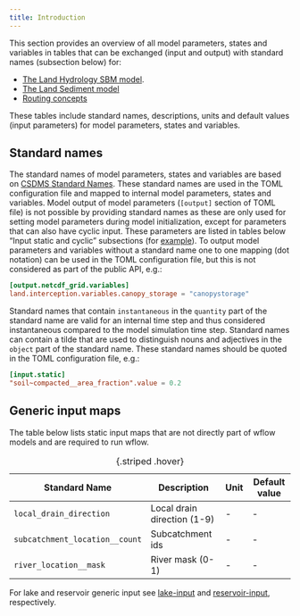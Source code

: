 ```yaml
---
title: Introduction
---
```


This section provides an overview of all model parameters, states and variables in tables
that can be exchanged (input and output) with standard names (subsection below) for:

+ [The Land Hydrology SBM model](./parameters_landhydrology_sbm.qmd).
+ [The Land Sediment model](./parameters_sediment.qmd)
+ [Routing concepts](./parameters_routing.qmd)

These tables include standard names, descriptions, units and default values (input
parameters) for model parameters, states and variables.

## Standard names
The standard names of model parameters, states and variables are based on [CSDMS Standard
Names](https://csdms.colorado.edu/wiki/CSDMS_Standard_Names). These standard names are used
in the TOML configuration file and mapped to internal model parameters, states and
variables. Model output of model parameters (`[output]` section of TOML file) is not
possible by providing standard names as these are only used for setting model parameters
during model initialization, except for parameters that can also have cyclic input. These
parameters are listed in tables below "Input static and cyclic" subsections (for
[example](./parameters_landhydrology_sbm.qmd#input-cyclic-lai)). To output model parameters
and variables without a standard name one to one mapping (dot notation) can be used in the
TOML configuration file, but this is not considered as part of the public API, e.g.:

```toml
[output.netcdf_grid.variables]
land.interception.variables.canopy_storage = "canopystorage"
```

Standard names that contain `instantaneous` in the `quantity` part of the standard name are
valid for an internal time step and thus considered instantaneous compared to the model
simulation time step. Standard names can contain a tilde that are used to distinguish nouns
and adjectives in the `object` part of the standard name. These standard names should be
quoted in the TOML configuration file, e.g.:

```toml
[input.static]
"soil~compacted__area_fraction".value = 0.2
```

## Generic input maps {#input-generic}
The table below lists static input maps that are not directly part of wflow models and are
required to run wflow. 

| Standard Name | Description | Unit | Default value |
| ---- | ----- | - | -- |
| `local_drain_direction` | Local drain direction (1-9) | - | - |
| `subcatchment_location__count` | Subcatchment ids | - | - |
| `river_location__mask` | River mask (0-1) | - | - |
: {.striped .hover}

For lake and reservoir generic input see
[lake-input](./parameters_routing.qmd#input-generic-lake) and
[reservoir-input](./parameters_routing.qmd#input-generic-reservoir), respectively.